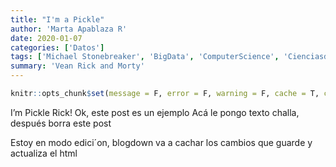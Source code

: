 ```yaml
---
title: "I'm a Pickle"
author: 'Marta Apablaza R'
date: 2020-01-07
categories: ['Datos']
tags: ['Michael Stonebreaker', 'BigData', 'ComputerScience', 'CienciasdelaComputación', 'Datos']
summary: 'Vean Rick and Morty'
---
```


```r
knitr::opts_chunk$set(message = F, error = F, warning = F, cache = T, comment = NA, fig.align = "center", dpi = 100, fig.width = 6, fig.height = 5, tidy = F)
```

I'm Pickle Rick! Ok, este post es un ejemplo
Acá le pongo texto challa, después borra este post

Estoy en modo edici´on, blogdown va a cachar los cambios que guarde y actualiza el html
